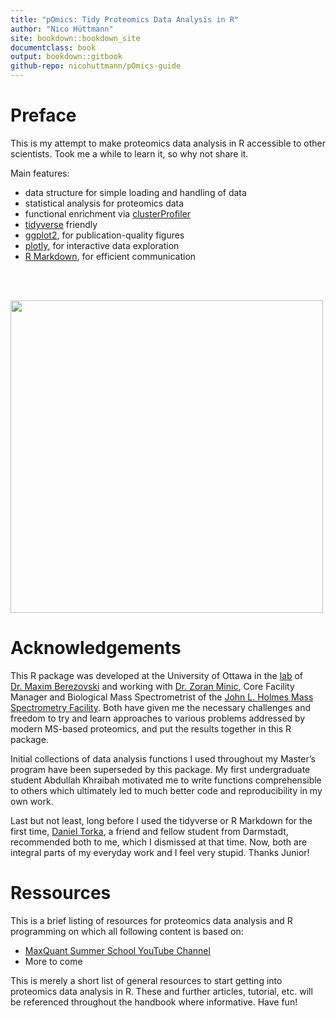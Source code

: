 ```yaml
---
title: "pOmics: Tidy Proteomics Data Analysis in R"
author: "Nico Hüttmann"
site: bookdown::bookdown_site
documentclass: book
output: bookdown::gitbook
github-repo: nicohuttmann/pOmics-guide
---
```


# Preface {.unnumbered}

This is my attempt to make proteomics data analysis in R accessible to other scientists. Took me a while to learn it, so why not share it.

Main features:

-   data structure for simple loading and handling of data
-   statistical analysis for proteomics data
-   functional enrichment via [clusterProfiler](https://guangchuangyu.github.io/software/clusterProfiler/)
-   [tidyverse](https://www.tidyverse.org/) friendly
-   [ggplot2](https://ggplot2.tidyverse.org/), for publication-quality figures
-   [plotly](https://plotly.com/r/), for interactive data exploration
-   [R Markdown](https://rmarkdown.rstudio.com/), for efficient communication

\
\

<p align="center">

<img src="img/Simba.PNG" width="500"/>

</p>

# Acknowledgements {.unnumbered}

This R package was developed at the University of Ottawa in the [lab](https://mysite.science.uottawa.ca/mberezov/) of [Dr. Maxim Berezovski](https://mysite.science.uottawa.ca/mberezov/maxim-berezovski.html) and working with [Dr. Zoran Minic](https://mysite.science.uottawa.ca/mberezov/team/current-lab-members/zoran-minic.html), Core Facility Manager and Biological Mass Spectrometrist of the [John L. Holmes Mass Spectrometry Facility](https://www.jlhms.uottawa.ca/staff.html). Both have given me the necessary challenges and freedom to try and learn approaches to various problems addressed by modern MS-based proteomics, and put the results together in this R package.

Initial collections of data analysis functions I used throughout my Master's program have been superseded by this package. My first undergraduate student Abdullah Khraibah motivated me to write functions comprehensible to others which ultimately led to much better code and reproducibility in my own work.

Last but not least, long before I used the tidyverse or R Markdown for the first time, [Daniel Torka](https://github.com/danielbenjamintorka), a friend and fellow student from Darmstadt, recommended both to me, which I dismissed at that time. Now, both are integral parts of my everyday work and I feel very stupid. Thanks Junior!

# Ressources {.unnumbered}

This is a brief listing of resources for proteomics data analysis and R programming on which all following content is based on:

-   [MaxQuant Summer School YouTube Channel](https://www.youtube.com/channel/UCKYzYTm1cnmc0CFAMhxDO8w)
-   More to come

This is merely a short list of general resources to start getting into proteomics data analysis in R. These and further articles, tutorial, etc. will be referenced throughout the handbook where informative. Have fun!
